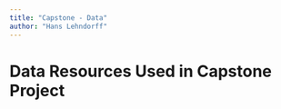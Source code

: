 ```yaml
---
title: "Capstone - Data"
author: "Hans Lehndorff"
---
```


# Data Resources Used in Capstone Project

